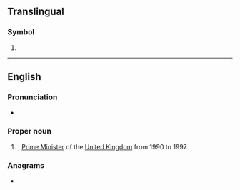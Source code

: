 {{also|jm|.jm}}
==Translingual==

===Symbol===
{{mul-symbol}}

# {{ISO 3166|1|2|Jamaica}}

----

==English==

===Pronunciation===
* {{audio|en|En-au-JM.ogg|Audio (AU)}}

===Proper noun===
{{en-proper noun}}

# {{lb|en|UK politics|slang}} {{initialism of|en|w:John Major|John Major|nodot=1}}, [[Prime Minister]] of the [[United Kingdom]] from 1990 to 1997.

===Anagrams===
* {{anagrams|en|a=jm|MJ}}

{{topics|en|Individuals}}